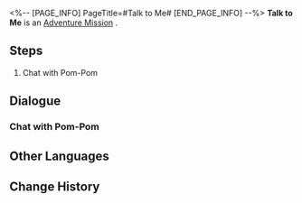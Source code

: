 <%-- [PAGE_INFO]
PageTitle=#Talk to Me#
[END_PAGE_INFO] --%>
{{Stub|Dialogue, characters, and location(s)}}
{{Mission Infobox
|id            = 4050022
|title         = 
|image         = Mission Talk to Me.png
|type          = Adventure
|event_name    = 
|chapter       = 
|requirements  = 
|summary       = <!--official mission summary from Fate's Atlas-->
|characters    = <!--characters that appear in this mission-->
|startLocation = <!--location as it intially appears on the mission screen-->
|world         = <!--i.e. Penacony-->
|area          = <!--i.e. A Child's Dream-->
|prev          = 
|next          = 
|exp           = 
|credits       = 8000
|stellarJade   = 
|other         = {{Card List|Adventure Log*1;Core of Ice*1|delim=;}}
}}
'''Talk to Me''' is an [[Adventure Mission]]<!--in [world]-->.

==Steps==
# Chat with Pom-Pom

<!--
==Gameplay Notes==

--><!--
==Trial Character==

-->
==Dialogue==
{{Stub Dialogue}}
{{Dialogue Start}}
:{{tx}}
{{Dialogue End}}

===Chat with Pom-Pom===
{{Mission Description|type=adventure|location=<!--to be added-->|update|For once, you're back in the Express, but Pom-Pom is giving you the cold shoulder... You have to find a way to grab Pom-Pom's attention.}}
{{Dialogue Start}}
:{{tx}}
{{Dialogue End}}

==Other Languages==
{{Other Languages
|en   = Talk to Me
|zhs  = 跟我聊会儿吧
|zht  = 跟我聊一下吧
|ja   = オレとお喋りしろ
|ko   = 나랑 얘기 좀 할까
|es   = Habla conmigo
|fr   = Parle-moi
|ru   = Поговори со мной
|th   = มาคุยกันหน่อย
|vi   = Nói Chuyện Với Tôi Một Lát Nhé
|de   = Sprich mit mir
|id   = Ayo Mengobrol
|pt   = Fale Comigo
}}

==Change History==
{{Change History|1.0}}
